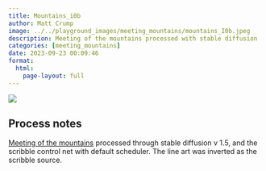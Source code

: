 ```yaml
---
title: Mountains_i0b
author: Matt Crump
image: ../../playground_images/meeting_mountains/mountains_I0b.jpeg
description: Meeting of the mountains processed with stable diffusion
categories: [meeting_mountains]
date: 2023-09-23 00:09:46
format:
  html:
    page-layout: full
---
```


![](../../playground_images/meeting_mountains/mountains_I0b.jpeg)

## Process notes

[Meeting of the mountains](https://www.crumplab.com/things/things/Colorlands/Meeting_Of_The_Mountains.html) processed through stable diffusion v 1.5, and the scribble control net with default scheduler. The line art was inverted as the scribble source.

